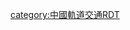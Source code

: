 {{Routemap
| title = 泉州有轨电车1号线
| title-bg = white
| title-color = black
| width = 380px
| text-width = 0,100,150
| legend = no
| collapsible = no
| inline = <includeonly>yes</includeonly>
| map =
uexKBHFa~~[[泉州火车站(有轨电车)|泉州火车站]]
uexhSTRa~~
\\uexhABZg+l\uexhSTReq\uexKDSTeq~~ ~~ ~~[[普贤车辆基地]]
uexhSTR~~上跨[[站前东西大道]]
uexhBHF~~[[软件园站|软件园]]
uexhSTRe~~
uexBHF~~[[群峰站|群峰]]（远期）
uexBHF~~[[群石站|群石]]
uexBHF~~[[普贤路站|普贤路]]（远期）
uexBHF~~[[清源山站|清源山]]
uexBHF~~[[锦绣庄站|锦绣庄]]（远期）
WASSERq\uexhKRZWae\WASSERq~~ ~~ ~~[[博东桥]]上跨[[北渠]]
uexBHF~~[[泉山路站|泉山路]]
uexBHF~~[[城北路站|城北路]]
WASSERq\uexhKRZWae\WASSERq~~ ~~ ~~[[仁凤桥]]上跨[[北高干渠]]
uexBHF~~[[仁风站|仁风]]
uexhtSTRa~~
\uextSTR+l\uextKRZt\uextKRZt\uextCONTfq~~ ~~ ~~ ~~{{rmr|双阳|Ricon=R}}
uextXBHF-L\uextXBHF-R\~~ ~~[[东湖公园站|东湖公园]]换乘[[泉州地铁5号线|地铁5号线]]
uexhtSTRe~~
uexBHF~~[[丰泽街站|丰泽街]]
uexhtSTRa~~
\uextXBHF-L!~HUBaq\uextXBHF-R!~HUBq\HUBlg\~~ ~~ [[津淮街站 (地铁)|津淮街]] 换乘[[泉州地铁5号线|地铁5号线]] [[泉州地铁2号线|地铁2号线]] 
uextCONTgq\uetKRZt\uextKRZt\uextKBHFeq!~HUBe\uextCONTfq~~ ~~ ~~ ~~{{rmr|洛阳|Ricon=R}}
uexhtSTRe~~
HUBrg\uexBHF!~HUBeq\~~[[新车站(有轨电车)|新车站]]
uextCONTgq\uexBHFq!~HUBe\uextKRZt\uextCONTfq\~~ ~~ ~~换乘[[泉州地铁5号线|地铁5号线]]、[[泉州有轨电车2号线|有轨电车2号线]]
uexhtSTRa~~
uextBHF~~[[田安路站|田安路]]
uexhtSTRe~~
uexBHF~~[[刺桐路站|刺桐路]]
WASSERq\uexhKRZWae\WASSERq~~ ~~ ~~ 上跨[[平原渠]]
uexhtSTRa~~
uextBHF~~[[客运中心站(泉州)|客运中心站]]
uexhtSTRe~~
uexBHF~~[[云鹿路站|云鹿路]]
uexBHF~~[[黎明大学站|黎明大学]]
uexBHF~~[[泰禾广场站|泰禾广场]]
uexhSTRa~~
uexhSTR~~上跨[[东海立交]]
uexhSTRe~~
uexBHF~~[[新华都站|新华都]]
uexBHF~~[[东海湾站|东海湾]]（远期）
uexBHF~~[[泉州师院站|泉州师院]]
uexBHF~~[[上实片区站|上实片区]]（远期）
uexBHF~~[[文化中心站（泉州）|文化中心]]（远期）
uexBHF~~[[府东路站|府东路]]
uexBHF~~[[海星街站|海星街]]（远期）
uexBHF~~[[后渚码头站|后渚码头]]
uexKDSTe~~ ~~ ~~[[后渚停车场]]
|bottom={{navbar|mini=1|泉州有轨电车1号线RDT}}
}}<noinclude>
<noinclude>

{{Rdt intro|[[泉州有轨电车1号线]]}}

[[category:中國軌道交通RDT]]